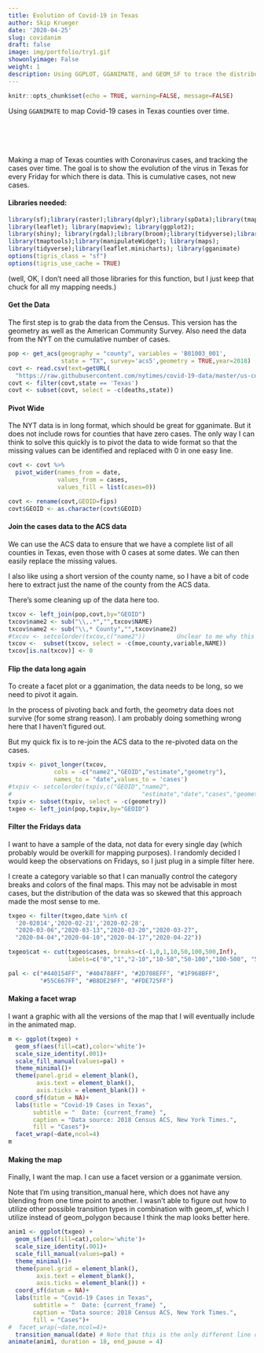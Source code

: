 ```yaml
---
title: Evolution of Covid-19 in Texas
author: Skip Krueger
date: '2020-04-25'
slug: covidanim
draft: false
image: img/portfolio/try1.gif
showonlyimage: False
weight: 1
description: Using GGPLOT, GGANIMATE, and GEOM_SF to trace the distribution of the coronavirus in Texas over time.
---
```


```r
knitr::opts_chunk$set(echo = TRUE, warning=FALSE, message=FALSE)
```

Using `GGANIMATE` to map Covid-19 cases in Texas counties over time.
<BR>
<BR><BR><BR><BR>

Making a map of Texas counties with Coronavirus cases, and tracking the cases over time. The goal is to show the evolution of the virus in Texas for every Friday for which there is data. This is cumulative cases, not new cases.


#### Libraries needed:

``` r
library(sf);library(raster);library(dplyr);library(spData);library(tmap);
library(leaflet); library(mapview); library(ggplot2); 
library(shiny); library(rgdal);library(broom);library(tidyverse);library(tigris); library(rgdal);library(htmltools);library(viridis); library(raster);library(sp);library(RCurl);library(tidycensus);
library(tmaptools);library(manipulateWidget); library(maps); 
library(tidyverse);library(leaflet.minicharts); library(gganimate)
options(tigris_class = "sf")
options(tigris_use_cache = TRUE)
```

(well, OK, I don't need all those libraries for this function, but I just keep that chuck for all my mapping needs.)



#### Get the Data

The first step is to grab the data from the Census. This version has the geometry as well as the American Community Survey. Also need the data from the NYT on the cumulative number of cases.

```r

pop <- get_acs(geography = "county", variables = 'B01003_001', 
               state = "TX", survey='acs5',geometry = TRUE,year=2018) 
covt <- read.csv(text=getURL(
  "https://raw.githubusercontent.com/nytimes/covid-19-data/master/us-counties.csv"))
covt <- filter(covt,state == 'Texas')
covt <- subset(covt, select = -c(deaths,state))

```

#### Pivot Wide

The NYT data is in long format, which should be great for gganimate. But it does not include rows for counties that have zero cases. The only way I can think to solve this quickly is to pivot the data to wide format so that the missing values can be identified and replaced with 0 in one easy line.

```r

covt <- covt %>% 
  pivot_wider(names_from = date,
              values_from = cases,
              values_fill = list(cases=0))

covt <- rename(covt,GEOID=fips)
covt$GEOID <- as.character(covt$GEOID)

```

#### Join the cases data to the ACS data

We can use the ACS data to ensure that we have a complete list of all counties in Texas, even those with 0 cases at some dates. We can then easily replace the missing values.

I also like using a short version of the county name, so I have a bit of code here to extract just the name of the county from the ACS data.

There's some cleaning up of the data here too.

```r

txcov <- left_join(pop,covt,by="GEOID")
txcov$name2 <- sub("\\,.*","",txcov$NAME)
txcov$name2 <- sub("\\,* County","",txcov$name2)
#txcov <- setcolorder(txcov,c("name2"))         Unclear to me why this doesn't work
txcov <-  subset(txcov, select = -c(moe,county,variable,NAME))
txcov[is.na(txcov)] <- 0

```

#### Flip the data long again

To create a facet plot or a gganimation, the data needs to be long, so we need to pivot it again. 

In the process of pivoting back and forth, the geometry data does not survive (for some strang reason). I am probably doing something wrong here that I haven't figured out.

But my quick fix is to re-join the ACS data to the re-pivoted data on the cases.

```r

txpiv <- pivot_longer(txcov, 
             cols = -c("name2","GEOID","estimate","geometry"), 
             names_to = "date",values_to = 'cases')
#txpiv <- setcolorder(txpiv,c("GEOID","name2",
#                                     "estimate","date","cases","geometry"))
txpiv <- subset(txpiv, select = -c(geometry))
txgeo <- left_join(pop,txpiv,by="GEOID")

```

#### Filter the Fridays data

I want to have a sample of the data, not data for every single day (which probably would be overkill for mapping purposes). I randomly decided I would keep the observations on Fridays, so I just plug in a simple filter here.

I create a category variable so that I can manually control the category breaks and colors of the final maps. This may not be advisable in most cases, but the distribution of the data was so skewed that this approach made the most sense to me.


```r

txgeo <- filter(txgeo,date %in% c(
  '20-02014','2020-02-21','2020-02-28',
  "2020-03-06","2020-03-13","2020-03-20","2020-03-27",
  "2020-04-04","2020-04-10","2020-04-17","2020-04-22"))

txgeo$cat <- cut(txgeo$cases, breaks=c(-1,0,1,10,50,100,500,Inf), 
                 labels=c("0","1","2-10","10-50","50-100","100-500", "500+"))

pal <- c("#440154FF", "#404788FF", "#2D708EFF", "#1F968BFF",
         "#55C667FF", "#B8DE29FF", "#FDE725FF")


```

#### Making a facet wrap

I want a graphic with all the versions of the map that I will eventually include in the animated map.  


```r

m <- ggplot(txgeo) +
  geom_sf(aes(fill=cat),color='white')+
  scale_size_identity(.001)+
  scale_fill_manual(values=pal) + 
  theme_minimal()+
  theme(panel.grid = element_blank(),
        axis.text = element_blank(),
        axis.ticks = element_blank()) + 
  coord_sf(datum = NA)+
  labs(title = "Covid-19 Cases in Texas", 
       subtitle = "  Date: {current_frame} ", 
       caption = "Data source: 2018 Census ACS, New York Times.", 
       fill = "Cases")+
  facet_wrap(~date,ncol=4) 
m


```

#### Making the map

Finally, I want the map. I can use a facet version or a gganimate version. 

Note that I'm using transition_manual here, which does not have any blending from one time point to another. I wasn't able to figure out how to utilize other possible transition types in combination with geom_sf, which I utilize instead of geom_polygon because I think the map looks better here.


```r

anim1 <- ggplot(txgeo) +
  geom_sf(aes(fill=cat),color='white')+
  scale_size_identity(.001)+
  scale_fill_manual(values=pal) + 
  theme_minimal()+
  theme(panel.grid = element_blank(),
        axis.text = element_blank(),
        axis.ticks = element_blank()) + 
  coord_sf(datum = NA)+
  labs(title = "Covid-19 Cases in Texas", 
       subtitle = "  Date: {current_frame} ", 
       caption = "Data source: 2018 Census ACS, New York Times.", 
       fill = "Cases")+
#  facet_wrap(~date,ncol=4)+
  transition_manual(date) # Note that this is the only different line compared to above.
animate(anim1, duration = 18, end_pause = 4)  


```

